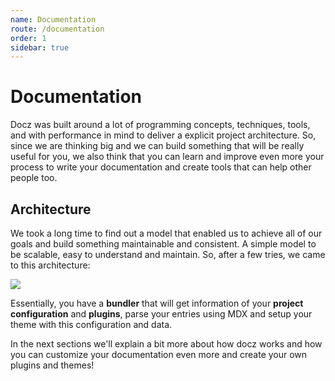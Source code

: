 ```yaml
---
name: Documentation
route: /documentation
order: 1
sidebar: true
---
```


# Documentation

Docz was built around a lot of programming concepts, techniques, tools, and with performance in mind to deliver a explicit project architecture. So, since we are thinking big and we can build something that will be really useful for you, we also think that you can learn and improve even more your process to write your documentation and create tools that can help other people too.

## Architecture

We took a long time to find out a model that enabled us to achieve all of our goals and build something maintainable and consistent. A simple model to be scalable, easy to understand and maintain. So, after a few tries, we came to this architecture:

![](https://cdn-std.dprcdn.net/files/acc_649651/HRLnp6)

Essentially, you have a **bundler** that will get information of your **project configuration** and **plugins**, parse your entries using MDX and setup your theme with this configuration and data.

In the next sections we'll explain a bit more about how docz works and how you can customize your documentation even more and create your own plugins and themes!
